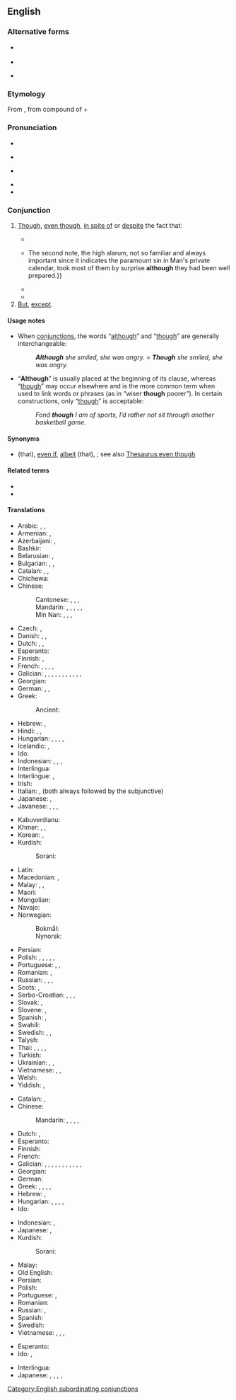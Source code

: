 ==English==

===Alternative forms===
* {{l|en|altho}} {{qualifier|informal}}
* {{l|en|altho'}}
* {{l|en|allthough}} {{qualifier|obsolete}}

===Etymology===
From {{inh|en|enm|althagh|}}, from {{der|en|ang|-}} compound of {{m|ang|eall||all (emphatic)}} + {{m|ang|þēah||though}}

===Pronunciation===
* {{enPR|ôl-''th''ōʹ}}
* {{a|UK}} {{IPA|en|/ɔːlˈðəʊ/}}
* {{a|US}} {{IPA|en|/ɔlˈðoʊ/|/ɑlˈðoʊ/|qual2=with the [[w:cot–caught merger|cot–caught merger]]}}
* {{audio|en|en-us-although.ogg|Audio (US)}}
* {{rhymes|en|əʊ}}

===Conjunction===
{{en-con}}

# [[though|Though]], [[even though]], [[in spite of]] or [[despite]] the fact that: {{non-gloss definition|introducing a clause that expresses a concession.}}
#: {{ux|en|'''Although''' it was very muddy, the football game went on.}}
#* {{quote-book|en|year=1898|author={{w|Winston Churchill (novelist)|Winston Churchill}}
|title={{w|The Celebrity}}|chapter=5
|passage='''Although''' the Celebrity was almost impervious to sarcasm, he was now beginning to exhibit visible signs of uneasiness, the consciousness dawning upon him that his eccentricity was not receiving the ovation it merited.}}
#* {{quote-book|en|year=1963|author={{w|Margery Allingham}}|title={{w|The China Governess}}
|chapter=20|url=http://openlibrary.org/works/OL2004261W
|passage=The story struck the depressingly familiar note with which true stories ring in the tried ears of experienced policemen.{{...}}The second note, the high alarum, not so familiar and always important since it indicates the paramount sin in Man's private calendar, took most of them by surprise '''although''' they had been well prepared.}}
#* {{quote-journal|en|date=September 29, 2011|author=Jon Smith|work=BBC Sport
|title=[http://news.bbc.co.uk/sport2/hi/football/15014632.stm Tottenham 3-1 Shamrock Rovers]
|passage=With the north London derby to come at the weekend, Spurs boss Harry Redknapp opted to rest many of his key players, '''although''' he brought back Aaron Lennon after a month out through injury.}}
#* {{quote-journal|en|date=2012-03|author=Lee A. Groat|title=Gemstones
|volume=100|issue=2|page=128|magazine={{w|American Scientist}}
|url=http://www.americanscientist.org/issues/feature/2012/2/gemstones
|passage='''Although''' there are dozens of different types of gems, among the best known and most important are diamond, ruby and sapphire, emerald and other gem forms of the mineral beryl, chrysoberyl, tanzanite, tsavorite, topaz and jade.}}
# [[but|But]], [[except]].
#: {{ux|en|It was difficult, '''although''' not as difficult as we had expected.}}

====Usage notes====
* When [[conjunction]]s, the words “[[although]]” and “[[though]]” are generally interchangeable:
*: '''''Although''' she smiled, she was angry.'' = '''''Though''' she smiled, she was angry.''
* “'''Although'''” is usually placed at the beginning of its clause, whereas “[[though]]” may occur elsewhere and is the more common term when used to link words or phrases (as in “wiser '''though''' poorer”). In certain constructions, only “[[though]]” is acceptable:
*: ''Fond '''though''' I am of sports, I’d rather not sit through another basketball game.''

====Synonyms====
* {{sense|in spite of}} {{l|en|notwithstanding}} (that), [[even if]], [[albeit]] (that), {{l|en|even though}}; see also [[Thesaurus:even though]]

====Related terms====
* {{l|en|though}}
* {{l|en|even though}}

====Translations====
{{trans-top|in spite of the fact that}}
* Arabic: {{t|ar|رَغْم أَنَّ}}<!-- please the 2nd part -->, {{t|ar|مَعَ أَنَّ}}, {{t|ar|وَلَوْ}}
* Armenian: {{t+|hy|չնայած}}, {{t|hy|թեեւ}}
* Azerbaijani: {{t|az|halbuki}}, {{t|az|baxmayaraq ki}}
* Bashkir: {{t|ba|ҡарамаҫтан}}
* Belarusian: {{t|be|хоць}}, {{t|be|хаця́}}
* Bulgarian: {{t|bg|макар че}}, {{t|bg|въпреки че}}, {{t|bg|при все че}}
* Catalan: {{t|ca|tot i que}}, {{t|ca|malgrat que}}, {{t|ca|encara que}}
* Chichewa: {{t|ny|ngakhale}}
* Chinese:
*: Cantonese: {{t|yue|雖然|sc=Hani}}, {{t|yue|虽然|tr=seoi1 jin4|sc=Hani}}, {{t|yue|儘管|sc=Hani}}, {{t|yue|尽管|tr=zeon6 gun2|sc=Hani}}
*: Mandarin: {{t+|cmn|雖然|sc=Hani}}, {{t+|cmn|虽然|tr=suīrán|sc=Hani}}, {{t+|cmn|儘管|sc=Hani}}, {{t+|cmn|尽管|tr=jǐnguǎn|sc=Hani}}, {{qualifier|colloquial}} {{t+|cmn|雖說|sc=Hani}}, {{t+|cmn|虽说|tr=suīshuō|sc=Hani}}
*: Min Nan: {{t+|nan|雖然|sc=Hani}}, {{t|nan|虽然|tr=sui-jiân, sui-liân|sc=Hani}}, {{t|nan|雖罔|sc=Hani}}, {{t|nan|虽罔|tr=sui-bóng|sc=Hani}}
* Czech: {{t+|cs|ač}}, {{t+|cs|ačkoliv}}
* Danish: {{t+|da|selvom}}, {{t|da|selv om}}, {{t|da|skønt}}
* Dutch: {{t+|nl|hoewel}}, {{t+|nl|alhoewel}}, {{t+|nl|ofschoon}}
* Esperanto: {{t+|eo|kvankam}}
* Finnish: {{t+|fi|vaikka}}, {{t|fi|joskin}}
* French: {{t+|fr|bien que}}, {{t+|fr|quoique}}, {{t+|fr|encore que}}, {{t|fr|nonobstant que (obsolete)}}, {{t|fr|combien que (obsolete)}}
* Galician: {{t|gl|inanque}}, {{t|gl|aínda que}}, {{t|gl|maxer}}, {{t+|gl|macar}}, {{t|gl|decasí}}, {{t|gl|porén}}, {{t|gl|malia}}, {{t|gl|embora}}, {{t|gl|orasme}}, {{t|gl|decontra}}, {{t|gl|emporiso}}, {{t|gl|noustante}}
* Georgian: {{t|ka|მიუხედავად იმისა, რომ|sc=Geor}}
* German: {{t+|de|obwohl}}, {{t+|de|obschon}} {{qualifier|poetical}}, {{t+|de|obgleich}}
* Greek: {{t+|el|αν και}}
*: Ancient: {{t|grc|καίπερ|sc=polytonic}}
* Hebrew: {{t|he|למרות ש־|tr=lamrót she-}}, {{t|he|אף על פי ש־|tr=af al pi she-}}
* Hindi: {{t|hi|अपी|sc=Deva}}, {{t+|hi|हालाँकि|sc=Deva}}, {{t+|hi|अगरचे|sc=Deva}}
* Hungarian: {{t+|hu|bár}}, {{t+|hu|noha}}, {{t+|hu|habár}}, {{t+|hu|jóllehet}}, {{t+|hu|ámbár}}
* Icelandic: {{t+|is|þó að}}, {{t+|is|enda þótt}}
* Ido: {{t+|io|quankam}}
* Indonesian: {{t+|id|walau}}, {{t+|id|walaupun}}, {{t+|id|meski}}, {{t+|id|meskipun}}
* Interlingua: {{t+|ia|ben que}}
* Interlingue: {{t|ie|benque}}, {{t|ie|etsi}}
* Irish: {{t|ga|cé go}}
* Italian: {{t+|it|sebbene}}, {{t+|it|benché}} (both always followed by the subjunctive)
* Japanese: {{t|ja|のに|alt=...のに|tr=...noni}}, {{t|ja|だけれども|alt=...だけれども|tr=...da keredomo}}
* Javanese: {{t|jv|senajan}}, {{t+|jv|sanadyan}}, {{t+|jv|masiya}}, {{t|jv|puluh}}
{{trans-mid}}
* Kabuverdianu: {{t|kea|enbóra}}
* Khmer: {{t|km|ទោះបីជា|tr=tʊəh bəy cie}}, {{t|km|បើទោះបីជា|tr=baə tʊəh bəy cie}}, {{t|km|សូម្បី|tr=soombəy}}
* Korean: {{t+|ko|하지만}}, {{t+|ko|지만}}
* Kurdish:
*: Sorani: {{t+|ckb|ئەگەرچی}}
* Latin: {{t+|la|quamquam}}
* Macedonian: {{t|mk|иако}}, {{t|mk|и покрај тоа|sc=Cyrl}}
* Malay: {{t|ms|walau}}, {{t|ms|walaupun}}, {{t|ms|meskipun}}
* Maori: {{t|mi|ahakoa}}
* Mongolian: {{t-needed|mn}}
* Navajo: {{t|nv|azhą́...ndi}}
* Norwegian:
*: Bokmål: {{t+|nb|selv om}}
*: Nynorsk: {{t|nn|sjølv om}}
* Persian: {{t+|fa|اگرچه|tr=agarče|sc=fa-Arab}}
* Polish: {{t+|pl|choć}}, {{t+|pl|chociaż}}, {{t+|pl|mimo że}}, {{t+|pl|aczkolwiek}}, {{t+|pl|lubo}} {{qualifier|archaic}}, {{t+|pl|acz}} {{qualifier|bookish}}
* Portuguese: {{t+|pt|embora}}, {{t+|pt|conquanto}}, {{t+|pt|apesar de}}
* Romanian: {{t+|ro|deși}}, {{t|ro|cu toate că}}
* Russian: {{t+|ru|хотя́}}, {{t|ru|несмотря́ на то́, что}}, {{t+|ru|хоть и}}, {{t+|ru|хоть}}
* Scots: {{t|sco|awtho}}, {{t|sco|altho}}
* Serbo-Croatian: {{t+|sh|iako}}, {{t+|sh|premda}}, {{t|sh|mada}}, {{t+|sh|makar}}
* Slovak: {{t|sk|hoci}}, {{t|sk|aj keď}}
* Slovene: {{t+|sl|čeprav}}, {{t+|sl|četudi}}
* Spanish: {{t+|es|aunque}}, {{t+|es|a pesar de}}
* Swahili: {{t|sw|ingawa}}
* Swedish: {{t+|sv|fastän}}, {{t+|sv|trots att}}, {{t+|sv|ehuru}}
* Talysh: {{t-check|tly|اگمچه|tr=agamcə|sc=fa-Arab}} {{qualifier|Asalemi}}
* Thai: {{t+|th|แม้}}, {{t|th|ถึงจะ}}, {{t+|th|ทั้งที่}}, {{t|th|ถึงแม้}}, {{t|th|ทั้ง ๆ}}
* Turkish: {{t+|tr|rağmen}}
* Ukrainian: {{t|uk|хоча́}}, {{t|uk|хоч}}, {{t|uk|не дивлячи́сь на те, що}}
* Vietnamese: {{t+|vi|dù}}, {{t+|vi|mặc dù}}, {{t+|vi|dầu}}
* Welsh: {{t|cy|er}}
* Yiddish: {{t|yi|הגם|tr=hagam}}, {{t|yi|כאָטש}}
{{trans-bottom}}

{{trans-top|but}}
* Catalan: {{t|ca|tot i que}}, {{t|ca|malgrat que}}
* Chinese:
*: Mandarin: {{t+|cmn|但是|tr=dànshì|sc=Hani}}, {{t+|cmn|可是|tr=kěshì|sc=Hani}}, {{t+|cmn|不過|sc=Hani}}, {{t+|cmn|不过|tr=bùguò|sc=Hani}}, {{t+|cmn|然而|tr=rán'ér|sc=Hani}}
* Dutch: {{t+|nl|hoewel}}, {{t+|nl|maar}}
* Esperanto: {{t+|eo|tamen}}
* Finnish: {{t+|fi|paitsi}}
* French: {{t+|fr|mais}}
* Galician: {{t|gl|inanque}}, {{t|gl|aínda que}}, {{t|gl|maxer}}, {{t+|gl|macar}}, {{t|gl|decasí}}, {{t|gl|porén}}, {{t|gl|malia}}, {{t|gl|embora}}, {{t|gl|orasme}}, {{t|gl|decontra}}, {{t|gl|emporiso}}, {{t|gl|noustante}}
* Georgian: {{t|ka|თუმცა|sc=Geor}}
* German: {{t+|de|trotzdem}}
* Greek: {{t+|el|παρά}}, {{t+|el|ωστόσο}}, {{t+|el|παρ' όλ' αυτά}}, {{t+|el|μολαταύτα}}, {{t+|el|εντούτοις}}
* Hebrew: {{t+|he|אבל|tr=avál}}, {{t+|he|אלא|tr=éla}}
* Hungarian: {{t+|hu|de}}, {{t+|hu|viszont}}, {{t+|hu|azonban}}, {{t+|hu|ám}}, {{t+|hu|ugyanakkor}}
* Ido: {{t+|io|tamen}}
{{trans-mid}}
* Indonesian: {{t+|id|tapi}}, {{t+|id|tetapi}}
* Japanese: {{t+|ja|しかし|tr=shikashi}}, {{qualifier|colloquial}} {{t+|ja|でも|tr=demo}}
* Kurdish:
*: Sorani: {{t+|ckb|بەڵام}}
* Malay: {{t|ms|tetapi}}
* Old English: {{t|ang|ac}}
* Persian: {{t+|fa|هرچند|tr=harčand|sc=fa-Arab}}
* Polish: {{t+|pl|jednakże}}
* Portuguese: {{t+|pt|embora}}, {{t+|pt|apesar de}}
* Romanian: {{t|ro|insa}}
* Russian: {{t+|ru|одна́ко}}, {{t+|ru|хотя́}}
* Spanish: {{t+|es|aunque}}
* Swedish: {{t+|sv|men}}
* Vietnamese: {{t+|vi|nhưng}}, {{t+|vi|nhưng mà}}, {{t|vi|dưng cơ}}, {{t|vi|dưng cơ mà}}
{{trans-bottom}}

{{checktrans-top}}
* Esperanto: {{t+check|eo|kvankam}}
* Ido: {{t+check|io|tamen}}, {{t+check|io|quankam}}
{{trans-mid}}
* Interlingua: {{t+check|ia|ben que}}
* Japanese: {{t+check|ja|にもかかわらず|tr=ni mo kakawarazu|sc=Jpan}}, {{t-check|ja|とはいえ|tr=to wa ie|sc=Jpan}}, {{t-check|ja|といっても|tr=to itte mo|sc=Jpan}}, {{t-check|ja|としても|tr=to shite mo|sc=Jpan}}, {{t-check|ja|であっても|tr=de atte mo|sc=Jpan}}
{{trans-bottom}}

[[Category:English subordinating conjunctions]]